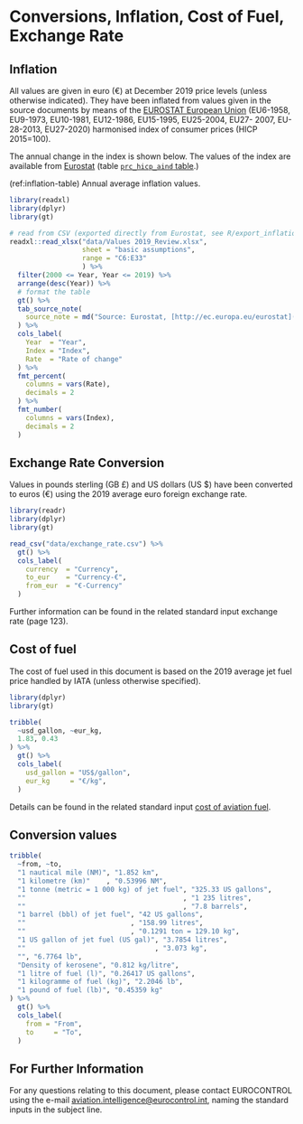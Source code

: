 # Conversions, Inflation, Cost of Fuel, Exchange Rate {#conversions .unnumbered}


## Inflation {#inflation .unnumbered}

All values are given in euro (€) at December 2019 price levels (unless otherwise indicated).
They have been inflated from values given in the source documents by means of the
[EUROSTAT European Union][eu-enlargement]
(EU6-1958, EU9-1973, EU10-1981, EU12-1986, EU15-1995, EU25-2004, EU27- 2007,
EU-28-2013, EU27-2020) harmonised index of consumer prices (HICP 2015=100).

The annual change in the index is shown below.
The values of the index are available from [Eurostat][eurostat]
(table [`prc_hicp_aind` table][prc_hicp_aind].)

[eurostat]: <http://ec.europa.eu/eurostat> 
[prc_hicp_aind]: <https://ec.europa.eu/eurostat/data/database?node_code=prc_hicp_aind>
[eu-enlargement]: <https://ec.europa.eu/eurostat/statistics-explained/index.php/Glossary:EU_enlargements>

(ref:inflation-table) Annual average inflation values.


```r
library(readxl)
library(dplyr)
library(gt)

# read from CSV (exported directly from Eurostat, see R/export_inflation.R)
readxl::read_xlsx("data/Values 2019_Review.xlsx",
                  sheet = "basic assumptions",
                  range = "C6:E33" 
                  ) %>%
  filter(2000 <= Year, Year <= 2019) %>%
  arrange(desc(Year)) %>% 
  # format the table
  gt() %>%
  tab_source_note(
    source_note = md("Source: Eurostat, [http://ec.europa.eu/eurostat](http://ec.europa.eu/eurostat)")
  ) %>%
  cols_label(
    Year  = "Year",
    Index = "Index",
    Rate  = "Rate of change"
  ) %>%
  fmt_percent(
    columns = vars(Rate),
    decimals = 2
  ) %>%
  fmt_number(
    columns = vars(Index),
    decimals = 2
  )
```


## Exchange Rate Conversion {#exchange-rates .unnumbered}

Values in pounds sterling (GB £) and US dollars (US $) have been converted
to euros (€) using the 2019 average euro foreign exchange rate.

```r
library(readr)
library(dplyr)
library(gt)

read_csv("data/exchange_rate.csv") %>%
  gt() %>%
  cols_label(
    currency  = "Currency",
    to_eur    = "Currency-€",
    from_eur  = "€-Currency"
  )
```

Further information can be found in the related standard input exchange rate (page 123).


## Cost of fuel {.unnumbered}

The cost of fuel used in this document is based on the 2019 average jet
fuel price handled by IATA (unless otherwise specified).

```r
library(dplyr)
library(gt)

tribble(
  ~usd_gallon, ~eur_kg,
  1.83, 0.43
) %>%
  gt() %>%
  cols_label(
    usd_gallon = "US$/gallon",
    eur_kg     = "€/kg",
  )
```

Details can be found in the related standard input
[cost of aviation fuel](#cost_of_aviation_fuel).


## Conversion values {.unnumbered}

```r
tribble(
  ~from, ~to,
  "1 nautical mile (NM)", "1.852 km",
  "1 kilometre (km)"    , "0.53996 NM",
  "1 tonne (metric = 1 000 kg) of jet fuel", "325.33 US gallons",
  ""                                       , "1 235 litres",
  ""                                       , "7.8 barrels",
  "1 barrel (bbl) of jet fuel", "42 US gallons",
  ""                          , "158.99 litres",
  ""                          , "0.1291 ton = 129.10 kg",
  "1 US gallon of jet fuel (US gal)", "3.7854 litres",
  ""                                , "3.073 kg",
  "", "6.7764 lb",
  "Density of kerosene", "0.812 kg/litre",
  "1 litre of fuel (l)", "0.26417 US gallons",
  "1 kilogramme of fuel (kg)", "2.2046 lb",
  "1 pound of fuel (lb)", "0.45359 kg"
) %>% 
  gt() %>%
  cols_label(
    from = "From",
    to     = "To",
  )

```

## For Further Information {.unnumbered}

For any questions relating to this document, please contact EUROCONTROL using the e-mail [aviation.intelligence@eurocontrol.int](mailto:aviation.intelligence@eurocontrol.int?subject=Standard%20inputs), naming the standard inputs in the subject line.
